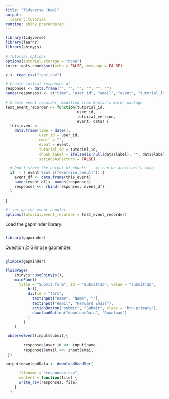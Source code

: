 ---
title: "Tidyverse (New)"
output: 
  learnr::tutorial
runtime: shiny_prerendered
---

```{r context = "setup", include=FALSE, message=FALSE}
library(tidyverse)
library(learnr)
library(shinyjs)

# Tutorial options
options(tutorial.storage = "none")
knitr::opts_chunk$set(echo = FALSE, message = FALSE)

x <- read_csv("test.csv")

# Create initial responses df
responses <- data.frame("", "", "", "", "", "")
names(responses) <- c("time", "user_id", "email", "event", "tutorial_id", "chunk_label",)

# Create event recorder, modified from Kaplan's markr package
test_event_recorder <- function(tutorial_id,
                                user_id,
                                tutorial_version,
                                event, data) {
  this_event <-
    data.frame(time = date(),
               user_id = user_id,
               email = "",
               event = event,
               tutorial_id = tutorial_id,
               chunk_label = ifelse(is.null(data$label), "", data$label),
               stringsAsFactors = FALSE)

  # Don't store the output of chunks -- it can be arbitrarily long.
  if  ( ! event %in% c("exercise_result")) {
    event_df <- data.frame(this_event)
    names(event_df)<- names(responses)
    responses <<- rbind(responses, event_df)
  }
    
}

#  set up the event handler
options(tutorial.event_recorder = test_event_recorder)

```


Load the gapminder library: 

```{r exercise-1, exercise=TRUE}


```

```{r exercise-1-solution}
library(gapminder)
```

Question 2: Glimpse gapminder.

```{r exercise-2, exercise=TRUE}


```

```{r exercise-2-solution}
glimpse(gapminder)

```

```{r context="setup"}

fluidPage(
    shinyjs::useShinyjs(),
    mainPanel(
      title = "Submit form", id = "submitTab", value = "submitTab",
          br(),
          div(id = "form",
            textInput("name", "Name", ""),
            textInput("email", "Harvard Email"),
            actionButton("submit", "Submit", class = "btn-primary"),
            downloadButton("downloadData", "Download")
          )
        )
    )


```


```{r context="server"}

 observeEvent(input$submit,{
        
        responses$user_id <<- input$name
        responses$email <<- input$email
 })

output$downloadData <- downloadHandler(
  
      filename = "responses.csv",
      content = function(file) {
      write_csv(responses, file)
    }
  )



```

